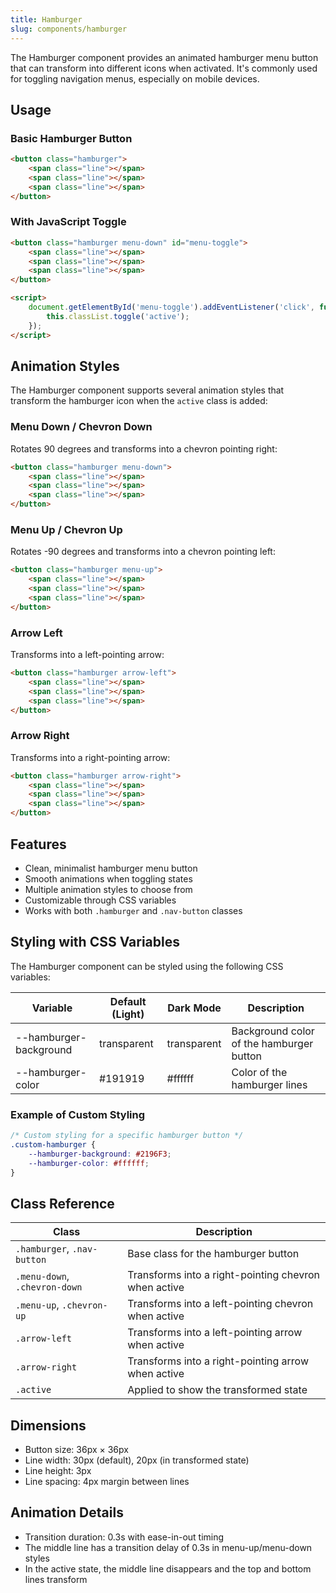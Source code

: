 ```yaml
---
title: Hamburger
slug: components/hamburger
---
```


The Hamburger component provides an animated hamburger menu button that can transform into different icons when activated. It's commonly used for toggling navigation menus, especially on mobile devices.

## Usage

### Basic Hamburger Button

```html
<button class="hamburger">
    <span class="line"></span>
    <span class="line"></span>
    <span class="line"></span>
</button>
```

### With JavaScript Toggle

```html
<button class="hamburger menu-down" id="menu-toggle">
    <span class="line"></span>
    <span class="line"></span>
    <span class="line"></span>
</button>

<script>
    document.getElementById('menu-toggle').addEventListener('click', function() {
        this.classList.toggle('active');
    });
</script>
```

## Animation Styles

The Hamburger component supports several animation styles that transform the hamburger icon when the `active` class is added:

### Menu Down / Chevron Down

Rotates 90 degrees and transforms into a chevron pointing right:

```html
<button class="hamburger menu-down">
    <span class="line"></span>
    <span class="line"></span>
    <span class="line"></span>
</button>
```

### Menu Up / Chevron Up

Rotates -90 degrees and transforms into a chevron pointing left:

```html
<button class="hamburger menu-up">
    <span class="line"></span>
    <span class="line"></span>
    <span class="line"></span>
</button>
```

### Arrow Left

Transforms into a left-pointing arrow:

```html
<button class="hamburger arrow-left">
    <span class="line"></span>
    <span class="line"></span>
    <span class="line"></span>
</button>
```

### Arrow Right

Transforms into a right-pointing arrow:

```html
<button class="hamburger arrow-right">
    <span class="line"></span>
    <span class="line"></span>
    <span class="line"></span>
</button>
```

## Features

- Clean, minimalist hamburger menu button
- Smooth animations when toggling states
- Multiple animation styles to choose from
- Customizable through CSS variables
- Works with both `.hamburger` and `.nav-button` classes

## Styling with CSS Variables

The Hamburger component can be styled using the following CSS variables:

| Variable | Default (Light) | Dark Mode | Description |
| -------- | --------------- | --------- | ----------- |
| --hamburger-background | transparent | transparent | Background color of the hamburger button |
| --hamburger-color | #191919 | #ffffff | Color of the hamburger lines |

### Example of Custom Styling

```css
/* Custom styling for a specific hamburger button */
.custom-hamburger {
    --hamburger-background: #2196F3;
    --hamburger-color: #ffffff;
}
```

## Class Reference

| Class | Description |
| ----- | ----------- |
| `.hamburger`, `.nav-button` | Base class for the hamburger button |
| `.menu-down`, `.chevron-down` | Transforms into a right-pointing chevron when active |
| `.menu-up`, `.chevron-up` | Transforms into a left-pointing chevron when active |
| `.arrow-left` | Transforms into a left-pointing arrow when active |
| `.arrow-right` | Transforms into a right-pointing arrow when active |
| `.active` | Applied to show the transformed state |

## Dimensions

- Button size: 36px × 36px
- Line width: 30px (default), 20px (in transformed state)
- Line height: 3px
- Line spacing: 4px margin between lines

## Animation Details

- Transition duration: 0.3s with ease-in-out timing
- The middle line has a transition delay of 0.3s in menu-up/menu-down styles
- In the active state, the middle line disappears and the top and bottom lines transform